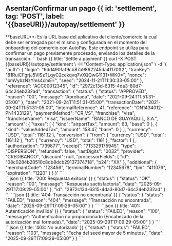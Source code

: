 
## Asentar/Confirmar un pago {{ id: 'settlement', tag: 'POST', label: '{{baseURl}}/autopay/settlement' }}
<Note type="warning">
    **baseURL**: Es la URL base del aplicativo del cliente/comercio la cual debe ser entregada por el mismo y configurada en el momento del onboarding del comercio con AutoPay.
</Note>
<Row>
    <Col>
        Este endpoint se utiliza para confirmar un pago previamente procesado, enviando los detalles de la transacción.
        <ApiReader
            path="/autopay/settlement"
            method="POST"
            api={props.refs}
        />
    </Col>
    <Col sticky={true}>
        <CodeGroup title="Solicitud" tag="POST" label="{{baseURl}}/autopay/settlement">
```bash {{ title: 'Settle a payment' }}
curl -X POST {{baseURl}}/autopay/settlement \
  -H "Content-Type: application/json" \
  -d '{
    "auth": {
        "login": "6dd490faf9cb87a9862245da41170ff2",
        "tranKey": "81RuiCFgrjJ5VlSzTLqyC2cekqvq7vXQQwG1131+WK0=",
        "nonce": "bmVybzNzYms4cmE=",
        "seed": "2024-11-21T11:30:33-05:00"
    },
    "reference": "ACC00012345",
    "id": "2972c13d-6315-4da3-80d7-64c24eb232ad",
    "transaction": {
      "status": {
        "status": "APPROVED",
        "reason": "00",
        "message": "Aprobada",
        "date": "2021-09-24T11:51:31-05:00"
      },
      "date": "2021-09-24T11:51:31-05:00",
      "transactionDate": "2021-09-24T11:51:31-05:00",
      "internalReference": 41,
      "reference": "ON1434012-PN1433129",
      "paymentMethod": "CR_VS",
      "franchise": "visa",
      "franchiseName": "Visa",
      "issuerName": "BANCO DE GUAYAQUIL, S.A.",
      "amount": {
        "taxes": [
          { "kind": "airportTax", "amount": 63, "base": 0 },
          { "kind": "valueAddedTax", "amount": 158.47, "base": 0 }
        ],
        "currency": "USD",
        "total": 1161.12
      },
      "conversion": {
        "from": { "currency": "USD", "total": 1161.12 },
        "to": { "currency": "USD", "total": 1161 },
        "factor": 1
      },
      "authorization": "739877",
      "receipt": "713329175945",
      "type": "DISPERSION",
      "refunded": false,
      "lastDigits": "0032",
      "provider": "CREDIBANCO",
      "discount": null,
      "processorFields": {
        "id": "08c0284b20510c8db8dcb29137374718",
        "b24": "XX"
      },
      "additional": {
        "merchantCode": "123456",
        "terminalNumber": "12345678",
        "bin": "411076",
        "expiration": "1220"
      }
    }
  }'
```
        </CodeGroup>
    </Col>
</Row>

<Row>
    <Col>
        <ApiReader
            path="/autopay/settlement"
            method="POST"
            type="response"
            api={props.refs}
        />
    </Col>
    <Col sticky>
        <br />
        <CodeGroup title="Respuesta">
```json {{ title: '200: Respuesta exitosa' }}
{
  "status": {
    "status": "OK",
    "reason": "00",
    "message": "Respuesta sactisfactoria",
    "date": "2025-09-29T17:09:29-05:00"
  },
  "id": "2972c13d-6315-4da3-80d7-64c24eb232ad"
}
```
```json {{ title: '404: Transacción no encontrada' }}
{
  "status": {
    "status": "FAILED",
    "reason": "404",
    "message": "Transacción no encontrada",
    "date": "2025-09-29T17:09:29-05:00"
  }
}
```
```json {{ title: '401: Autenticación inválida' }}
{
  "status": {
    "status": "FAILED",
    "reason": "100",
    "message": "Authentication no proporcionado (Encabezado de la autorización mal formada).",
    "date": "2025-09-29T17:09:29-05:00"
  }
}
```
```json {{ title: '403: No autorizado' }}
{
  "status": {
    "status": "FAILED",
    "reason": "103",
    "message": "Fecha del seed mayor de 5 minutos.",
    "date": "2025-09-29T17:09:29-05:00"
  }
}
```
        </CodeGroup>
    </Col>
</Row>
